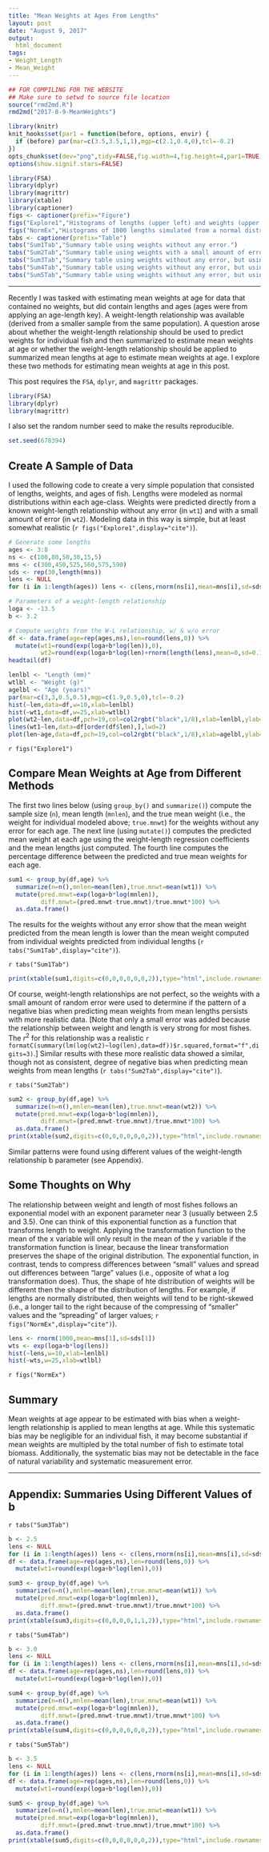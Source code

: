 ```yaml
---
title: "Mean Weights at Ages From Lengths"
layout: post
date: "August 9, 2017"
output:
  html_document
tags:
- Weight_Length
- Mean_Weight
---
```

```r
## FOR COMPILING FOR THE WEBSITE
## Make sure to setwd to source file location
source("rmd2md.R")
rmd2md("2017-8-9-MeanWeights")
```

```r
library(knitr)
knit_hooks$set(par1 = function(before, options, envir) {
  if (before) par(mar=c(3.5,3.5,1,1),mgp=c(2.1,0.4,0),tcl=-0.2)
})
opts_chunk$set(dev="png",tidy=FALSE,fig.width=4,fig.height=4,par1=TRUE)
options(show.signif.stars=FALSE)

library(FSA)
library(dplyr)
library(magrittr)
library(xtable)
library(captioner)
figs <- captioner(prefix="Figure")
figs("Explore1","Histograms of lengths (upper left) and weights (upper right) and scatterplots of weight versus length (lower left) and length versus age (lower right). The line in the weight versus length scatterplot is the weights modeled without random error.")
figs("NormEx","Histograms of 1000 lengths simulated from a normal distribution (left) and weigths predicted from those lengths with a weight-length regression (right) demonstrating how the normally distributed lengths will become right-skewed weights.")
tabs <- captioner(prefix="Table")
tabs("Sum1Tab","Summary table using weights without any error.")
tabs("Sum2Tab","Summary table using weights with a small amount of error.")
tabs("Sum3Tab","Summary table using weights without any error, but using b=2.5.")
tabs("Sum4Tab","Summary table using weights without any error, but using b=3.0.")
tabs("Sum5Tab","Summary table using weights without any error, but using b=3.5.")
```

----

Recently I was tasked with estimating mean weights at age for data that contained no weights, but did contain lengths and ages (ages were from applying an age-length key). A weight-length relationship was available (derived from a smaller sample from the same population). A question arose about whether the weight-length relationship should be used to predict weights for individual fish and then summarized to estimate mean weights at age or whether the weight-length relationship should be applied to summarized mean lengths at age to estimate mean weights at age. I explore these two methods for estimating mean weights at age in this post.

This post requires the `FSA`, `dplyr`, and `magrittr` packages.

```r
library(FSA)
library(dplyr)
library(magrittr)
```

I also set the random number seed to make the results reproducible.
```r
set.seed(678394)
```


## Create A Sample of Data
I used the following code to create a very simple population that consisted of lengths, weights, and ages of fish. Lengths were modeled as normal distributions within each age-class. Weights were predicted directly from a known weight-length relationship without any error (in `wt1`) and with a small amount of error (in `wt2`). Modeling data in this way is simple, but at least somewhat realistic (`r figs("Explore1",display="cite")`).

```r
# Generate some lengths
ages <- 3:8
ns <- c(100,80,50,30,15,5)
mns <- c(300,450,525,560,575,590)
sds <- rep(30,length(mns))
lens <- NULL
for (i in 1:length(ages)) lens <- c(lens,rnorm(ns[i],mean=mns[i],sd=sds[i]))

# Parameters of a weight-length relationship
loga <- -13.5
b <- 3.2

# Compute weights from the W-L relationship, w/ & w/o error
df <- data.frame(age=rep(ages,ns),len=round(lens,0)) %>%
  mutate(wt1=round(exp(loga+b*log(len)),0),
         wt2=round(exp(loga+b*log(len)+rnorm(length(lens),mean=0,sd=0.1)),0))
headtail(df)
```

```r
lenlbl <- "Length (mm)"
wtlbl <- "Weight (g)"
agelbl <- "Age (years)"
par(mar=c(3,3,0.5,0.5),mgp=c(1.9,0.5,0),tcl=-0.2)
hist(~len,data=df,w=10,xlab=lenlbl)
hist(~wt1,data=df,w=25,xlab=wtlbl)
plot(wt2~len,data=df,pch=19,col=col2rgbt("black",1/8),xlab=lenlbl,ylab=wtlbl)
lines(wt1~len,data=df[order(df$len),],lwd=2)
plot(len~age,data=df,pch=19,col=col2rgbt("black",1/8),xlab=agelbl,ylab=lenlbl)

```

`r figs("Explore1")`


## Compare Mean Weights at Age from Different Methods
The first two lines below (using `group_by()` and `summarize()`) compute the sample size (`n`), mean length (`mnlen`), and the true mean weight (i.e., the weight for individual modeled above; `true.mnwt`) for the weights without any error for each age. The next line (using `mutate()`) computes the predicted mean weight at each age using the weight-length regression coefficients and the mean lengths just computed. The fourth line computes the percentage difference between the predicted and true mean weights for each age.

```r
sum1 <- group_by(df,age) %>%
  summarize(n=n(),mnlen=mean(len),true.mnwt=mean(wt1)) %>%
  mutate(pred.mnwt=exp(loga+b*log(mnlen)),
         diff.mnwt=(pred.mnwt-true.mnwt)/true.mnwt*100) %>%
  as.data.frame()
```

The results for the weights without any error show that the mean weight predicted from the mean length is lower than the mean weight computed from individual weights predicted from individual lengths (`r tabs("Sum1Tab",display="cite")`).

`r tabs("Sum1Tab")`

```r
print(xtable(sum1,digits=c(0,0,0,0,0,0,2)),type="html",include.rownames=FALSE,comment=FALSE)
```


Of course, weight-length relationships are not perfect, so the weights with a small amount of random error were used to determine if the pattern of a negative bias when predicting mean weights from mean lengths persists with more realistic data. [Note that only a small error was added because the relationship between weight and length is very strong for most fishes. The $r^2$ for this relationship was a realistic `r formatC(summary(lm(log(wt2)~log(len),data=df))$r.squared,format="f",digits=3)`.] Similar results with these more realistic data showed a similar, though not as consistent, degree of negative bias when predicting mean weights from mean lengths (`r tabs("Sum2Tab",display="cite")`).

`r tabs("Sum2Tab")`

```r
sum2 <- group_by(df,age) %>%
  summarize(n=n(),mnlen=mean(len),true.mnwt=mean(wt2)) %>%
  mutate(pred.mnwt=exp(loga+b*log(mnlen)),
         diff.mnwt=(pred.mnwt-true.mnwt)/true.mnwt*100) %>%
  as.data.frame()
print(xtable(sum2,digits=c(0,0,0,0,0,0,2)),type="html",include.rownames=FALSE,comment=FALSE)
```

Similar patterns were found using different values of the weight-length relationship b parameter (see Appendix).

## Some Thoughts on Why
The relationship between weight and length of most fishes follows an exponential model with an exponent parameter near 3 (usually between 2.5 and 3.5). One can think of this exponential function as a function that transforms length to weight. Applying the transformation function to the mean of the x variable will only result in the mean of the y variable if the transformation function is linear, because the linear transformation preserves the shape of the original distribution. The exponential function, in contrast, tends to compress differences between "small" values and spread out differences between "large" values (i.e., opposite of what a log transformation does). Thus, the shape of hte distribution of weights will be different then the shape of the distribution of lengths. For example, if lengths are normally distributed, then weights will tend to be right-skewed (i.e., a longer tail to the right because of the compressing of "smaller" values and the "spreading" of larger values; `r figs("NormEx",display="cite")`).

```r
lens <- rnorm(1000,mean=mns[1],sd=sds[1])
wts <- exp(loga+b*log(lens))
hist(~lens,w=10,xlab=lenlbl)
hist(~wts,w=25,xlab=wtlbl)
```

`r figs("NormEx")`

## Summary
Mean weights at age appear to be estimated with bias when a weight-length relationship is applied to mean lengths at age. While this systematic bias may be negligible for an individual fish, it may become substantial if mean weights are multipled by the total number of fish to estimate total biomass. Additionally, the systematic bias may not be detectable in the face of natural variability and systematic measurement error.

----

## Appendix: Summaries Using Different Values of b

`r tabs("Sum3Tab")`

```r
b <- 2.5
lens <- NULL
for (i in 1:length(ages)) lens <- c(lens,rnorm(ns[i],mean=mns[i],sd=sds[i]))
df <- data.frame(age=rep(ages,ns),len=round(lens,0)) %>%
  mutate(wt1=round(exp(loga+b*log(len)),0))

sum3 <- group_by(df,age) %>%
  summarize(n=n(),mnlen=mean(len),true.mnwt=mean(wt1)) %>%
  mutate(pred.mnwt=exp(loga+b*log(mnlen)),
         diff.mnwt=(pred.mnwt-true.mnwt)/true.mnwt*100) %>%
  as.data.frame()
print(xtable(sum3,digits=c(0,0,0,0,1,1,2)),type="html",include.rownames=FALSE,comment=FALSE)
```

`r tabs("Sum4Tab")`

```r
b <- 3.0
lens <- NULL
for (i in 1:length(ages)) lens <- c(lens,rnorm(ns[i],mean=mns[i],sd=sds[i]))
df <- data.frame(age=rep(ages,ns),len=round(lens,0)) %>%
  mutate(wt1=round(exp(loga+b*log(len)),0))

sum4 <- group_by(df,age) %>%
  summarize(n=n(),mnlen=mean(len),true.mnwt=mean(wt1)) %>%
  mutate(pred.mnwt=exp(loga+b*log(mnlen)),
         diff.mnwt=(pred.mnwt-true.mnwt)/true.mnwt*100) %>%
  as.data.frame()
print(xtable(sum4,digits=c(0,0,0,0,0,0,2)),type="html",include.rownames=FALSE,comment=FALSE)
```

`r tabs("Sum5Tab")`

```r
b <- 3.5
lens <- NULL
for (i in 1:length(ages)) lens <- c(lens,rnorm(ns[i],mean=mns[i],sd=sds[i]))
df <- data.frame(age=rep(ages,ns),len=round(lens,0)) %>%
  mutate(wt1=round(exp(loga+b*log(len)),0))

sum5 <- group_by(df,age) %>%
  summarize(n=n(),mnlen=mean(len),true.mnwt=mean(wt1)) %>%
  mutate(pred.mnwt=exp(loga+b*log(mnlen)),
         diff.mnwt=(pred.mnwt-true.mnwt)/true.mnwt*100) %>%
  as.data.frame()
print(xtable(sum5,digits=c(0,0,0,0,0,0,2)),type="html",include.rownames=FALSE,comment=FALSE)
```
